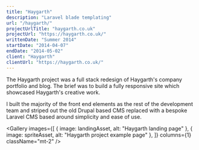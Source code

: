 ```yaml
---
title: "Haygarth"
description: "Laravel blade templating"
url: "/haygarth/"
projectUrlTitle: "haygarth.co.uk"
projectUrl: "https://haygarth.co.uk/"
writtenDate: "Summer 2014"
startDate: "2014-04-07"
endDate: "2014-05-02"
client: "Haygarth"
clientUrl: "https://haygarth.co.uk/"
---
```




The Haygarth project was a full stack redesign of Haygarth's company portfolio and blog. The brief was to build a fully responsive site which showcased Haygarth's creative work.

I built the majority of the front end elements as the rest of the development team and striped out the old Drupal based CMS replaced with a bespoke Laravel CMS based around simplicity and ease of use.

<Gallery
  images={[
    { image: landingAsset, alt: "Haygarth landing page" },
    { image: spriteAsset, alt: "Haygarth project example page" },
  ]}
  columns={1}
  className="mt-2"
/>
